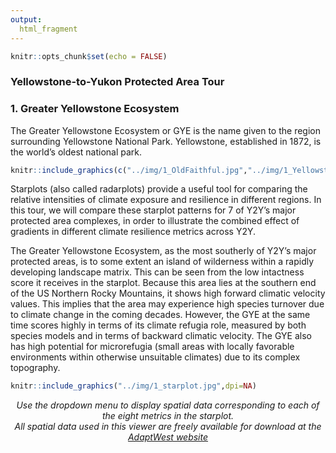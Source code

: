 ```yaml
---
output:
  html_fragment
---
```

```r
knitr::opts_chunk$set(echo = FALSE)
```
### **Yellowstone-to-Yukon Protected Area Tour**
### **1. Greater Yellowstone Ecosystem**

The Greater Yellowstone Ecosystem or GYE is the name given to the region surrounding Yellowstone National Park. Yellowstone, established in 1872, is the world's oldest national park.


```r
knitr::include_graphics(c("../img/1_OldFaithful.jpg","../img/1_Yellowstonefall.jpg"))
```

Starplots (also called radarplots) provide a useful tool for comparing the relative intensities of climate exposure and resilience in different regions. In this tour, we will compare these starplot patterns for 7 of Y2Y's major protected area complexes, in order to illustrate the combined effect of gradients in different climate resilience metrics across Y2Y. 

The Greater Yellowstone Ecosystem, as the most southerly of Y2Y's major protected areas, is to some extent an island of wilderness within a rapidly developing landscape matrix. This can be seen from the low intactness score it receives in the starplot. 
Because this area lies at the southern end of the US Northern Rocky Mountains, it shows high forward climatic velocity values. This implies that the area may experience high species turnover due to climate change in the coming decades. However, the GYE at the same time scores highly in terms of its climate refugia role, measured by both species models and in terms of backward climatic velocity.
The GYE also has high potential for microrefugia (small areas with locally favorable environments within otherwise unsuitable climates) due to its complex topography.

```r
knitr::include_graphics("../img/1_starplot.jpg",dpi=NA)
```

<p align="center">
_Use the dropdown menu to display spatial data corresponding to each of the eight metrics in the starplot. 
<br>
All spatial data used in this viewer are freely available for download at the [AdaptWest website](http://adaptwest.databasin.org)_
</p>


